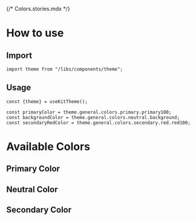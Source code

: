 {/* Colors.stories.mdx */}


<Meta title="Design System/General/Colors" />

# How to use

## Import

```tsx
import theme from "/libs/components/theme";
```

## Usage

```tsx
const {theme} = useKitTheme();

const primaryColor = theme.general.colors.primary.primary100;
const backgroundColor = theme.general.colors.neutral.background;
const secondaryRedColor = theme.general.colors.secondary.red.red100;
```

# Available Colors

## Primary Color

<ColorPalette>
    <ColorItem
        title="Actions (icons, buttons, ...)"
        subtitle=""
        colors={{
            "primary100": KitAristidThemeGeneral.colors.primary.primary100,
            "primary200": KitAristidThemeGeneral.colors.primary.primary200,
            "primary300": KitAristidThemeGeneral.colors.primary.primary300,
            "primary400": KitAristidThemeGeneral.colors.primary.primary400,
            "primary500": KitAristidThemeGeneral.colors.primary.primary500,
            "primary600": KitAristidThemeGeneral.colors.primary.primary600,
            "primary700": KitAristidThemeGeneral.colors.primary.primary700,
        }}
    />
</ColorPalette>


## Neutral Color

<ColorPalette>
    <ColorItem
        title="Typography"
        subtitle=""
        colors={{
            black: KitAristidThemeGeneral.colors.neutral.typography.black,
            "black60": KitAristidThemeGeneral.colors.neutral.typography.black60,
            white: KitAristidThemeGeneral.colors.neutral.typography.white,
        }}
    />
    <ColorItem
        title="Background"
        subtitle=""
        colors={{
            "background": KitAristidThemeGeneral.colors.neutral.background,
        }}
    />
    <ColorItem
        title="Border"
        subtitle=""
        colors={{
            "border": KitAristidThemeGeneral.colors.neutral.border,
        }}
    />
    <ColorItem
        title="Gray"
        subtitle=""
        colors={{
            "gray100": KitAristidThemeGeneral.colors.neutral.gray.gray100,
            "gray200": KitAristidThemeGeneral.colors.neutral.gray.gray200,
            "gray300": KitAristidThemeGeneral.colors.neutral.gray.gray300,
            "gray400": KitAristidThemeGeneral.colors.neutral.gray.gray400,
            "gray500": KitAristidThemeGeneral.colors.neutral.gray.gray500,
            "gray600": KitAristidThemeGeneral.colors.neutral.gray.gray600,
            "gray700": KitAristidThemeGeneral.colors.neutral.gray.gray700,
        }}
    />
</ColorPalette>

## Secondary Color

<ColorPalette>
    <ColorItem
        title="Medium grey"
        subtitle=""
        colors={{
            "mediumGrey100": KitAristidThemeGeneral.colors.secondary.mediumGrey.mediumGrey100,
            "mediumGrey200": KitAristidThemeGeneral.colors.secondary.mediumGrey.mediumGrey200,
            "mediumGrey300": KitAristidThemeGeneral.colors.secondary.mediumGrey.mediumGrey300,
            "mediumGrey400": KitAristidThemeGeneral.colors.secondary.mediumGrey.mediumGrey400,
            "mediumGrey500": KitAristidThemeGeneral.colors.secondary.mediumGrey.mediumGrey500,
            "mediumGrey600": KitAristidThemeGeneral.colors.secondary.mediumGrey.mediumGrey600,
            "mediumGrey700": KitAristidThemeGeneral.colors.secondary.mediumGrey.mediumGrey700,
        }}
    />
</ColorPalette>

<ColorPalette>
    <ColorItem
        title="Yellow"
        subtitle=""
        colors={{
            "yellow100": KitAristidThemeGeneral.colors.secondary.yellow.yellow100,
            "yellow200": KitAristidThemeGeneral.colors.secondary.yellow.yellow200,
            "yellow300": KitAristidThemeGeneral.colors.secondary.yellow.yellow300,
            "yellow400": KitAristidThemeGeneral.colors.secondary.yellow.yellow400,
            "yellow500": KitAristidThemeGeneral.colors.secondary.yellow.yellow500,
            "yellow600": KitAristidThemeGeneral.colors.secondary.yellow.yellow600,
            "yellow700": KitAristidThemeGeneral.colors.secondary.yellow.yellow700,
        }}
    />
</ColorPalette>

<ColorPalette>
    <ColorItem
        title="Orange"
        subtitle=""
        colors={{
            "orange100": KitAristidThemeGeneral.colors.secondary.orange.orange100,
            "orange200": KitAristidThemeGeneral.colors.secondary.orange.orange200,
            "orange300": KitAristidThemeGeneral.colors.secondary.orange.orange300,
            "orange400": KitAristidThemeGeneral.colors.secondary.orange.orange400,
            "orange500": KitAristidThemeGeneral.colors.secondary.orange.orange500,
            "orange600": KitAristidThemeGeneral.colors.secondary.orange.orange600,
            "orange700": KitAristidThemeGeneral.colors.secondary.orange.orange700,
        }}
    />
</ColorPalette>

<ColorPalette>
    <ColorItem
        title="Pink"
        subtitle=""
        colors={{
            "pink100": KitAristidThemeGeneral.colors.secondary.pink.pink100,
            "pink200": KitAristidThemeGeneral.colors.secondary.pink.pink200,
            "pink300": KitAristidThemeGeneral.colors.secondary.pink.pink300,
            "pink400": KitAristidThemeGeneral.colors.secondary.pink.pink400,
            "pink500": KitAristidThemeGeneral.colors.secondary.pink.pink500,
            "pink600": KitAristidThemeGeneral.colors.secondary.pink.pink600,
            "pink700": KitAristidThemeGeneral.colors.secondary.pink.pink700,
        }}
    />
</ColorPalette>

<ColorPalette>
    <ColorItem
        title="Red"
        subtitle=""
        colors={{
            "red100": KitAristidThemeGeneral.colors.secondary.red.red100,
            "red200": KitAristidThemeGeneral.colors.secondary.red.red200,
            "red300": KitAristidThemeGeneral.colors.secondary.red.red300,
            "red400": KitAristidThemeGeneral.colors.secondary.red.red400,
            "red500": KitAristidThemeGeneral.colors.secondary.red.red500,
            "red600": KitAristidThemeGeneral.colors.secondary.red.red600,
            "red700": KitAristidThemeGeneral.colors.secondary.red.red700,
        }}
    />
</ColorPalette>

<ColorPalette>
    <ColorItem
        title="Blue"
        subtitle=""
        colors={{
            "blue100": KitAristidThemeGeneral.colors.secondary.blue.blue100,
            "blue200": KitAristidThemeGeneral.colors.secondary.blue.blue200,
            "blue300": KitAristidThemeGeneral.colors.secondary.blue.blue300,
            "blue400": KitAristidThemeGeneral.colors.secondary.blue.blue400,
            "blue500": KitAristidThemeGeneral.colors.secondary.blue.blue500,
            "blue600": KitAristidThemeGeneral.colors.secondary.blue.blue600,
            "blue700": KitAristidThemeGeneral.colors.secondary.blue.blue700,
        }}
    />
</ColorPalette>

<ColorPalette>
    <ColorItem
        title="Green"
        subtitle=""
        colors={{
            "green100": KitAristidThemeGeneral.colors.secondary.green.green100,
            "green200": KitAristidThemeGeneral.colors.secondary.green.green200,
            "green300": KitAristidThemeGeneral.colors.secondary.green.green300,
            "green400": KitAristidThemeGeneral.colors.secondary.green.green400,
            "green500": KitAristidThemeGeneral.colors.secondary.green.green500,
            "green600": KitAristidThemeGeneral.colors.secondary.green.green600,
            "green700": KitAristidThemeGeneral.colors.secondary.green.green700,
        }}
    />
</ColorPalette>

